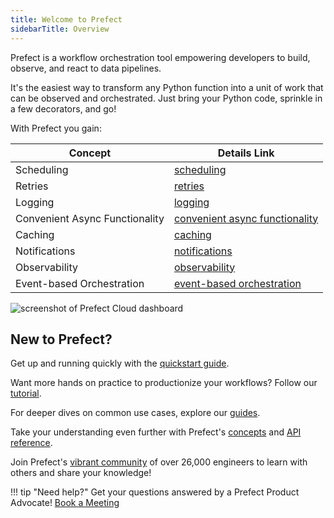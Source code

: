 ```yaml
---
title: Welcome to Prefect
sidebarTitle: Overview
---
```


Prefect is a workflow orchestration tool empowering developers to build, observe, and react to data pipelines.

It's the easiest way to transform any Python function into a unit of work that can be observed and orchestrated. Just bring your Python code, sprinkle in a few decorators, and go!

With Prefect you gain:

| Concept                      | Details Link                                         |
|------------------------------|------------------------------------------------------|
| Scheduling                   | [scheduling](/2.14.21/concepts/schedules)                    |
| Retries                      | [retries](/2.14.21/concepts/tasks/#task-arguments)           |
| Logging                      | [logging](/2.14.21/guides/logs/)                           |
| Convenient Async Functionality | [convenient async functionality](/2.14.21/concepts/task-runners/#task-runners) |
| Caching                      | [caching](/2.14.21/concepts/tasks/#caching)                  |
| Notifications                | [notifications](/2.14.21/cloud/automations/)                 |
| Observability                | [observability](/2.14.21/cloud/overview/)                    |
| Event-based Orchestration   | [event-based orchestration](/2.14.21/cloud/webhooks/)        |

![screenshot of Prefect Cloud dashboard](/2.14.21/img/ui/cloud-dashboard.png)

## New to Prefect?

Get up and running quickly with the [quickstart guide](/2.14.21/getting-started/quickstart/).

Want more hands on practice to productionize your workflows? Follow our [tutorial](/2.14.21/tutorial/).

For deeper dives on common use cases, explore our [guides](/2.14.21/guides/index/).

Take your understanding even further with Prefect's [concepts](/2.14.21/concepts/index/) and [API reference](/2.14.21/api-ref/).

Join Prefect's [vibrant community](/2.14.21/community/) of over 26,000 engineers to learn with others and share your knowledge!

!!! tip "Need help?"
    Get your questions answered by a Prefect Product Advocate! [Book a Meeting](https://calendly.com/prefect-experts/prefect-product-advocates?utm_campaign=prefect_docs_cloud&utm_content=prefect_docs&utm_medium=docs&utm_source=docs)
